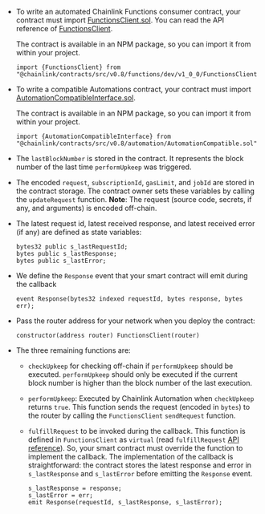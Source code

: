 
<CodeSample src="samples/ChainlinkFunctions/CustomAutomatedFunctionsConsumerExample.sol" />

- To write an automated Chainlink Functions consumer contract, your contract must import [FunctionsClient.sol](https://github.com/smartcontractkit/chainlink/blob/master/contracts/src/v0.8/functions/dev/1_0_0/FunctionsClient.sol). You can read the API reference of [FunctionsClient](/chainlink-functions/api-reference/functions-client).

  The contract is available in an NPM package, so you can import it from within your project.

  ```
  import {FunctionsClient} from "@chainlink/contracts/src/v0.8/functions/dev/v1_0_0/FunctionsClient.sol";
  ```

- To write a compatible Automations contract, your contract must import [AutomationCompatibleInterface.sol](https://github.com/smartcontractkit/chainlink/blob/master/contracts/src/v0.8/automation/AutomationCompatible.sol).

  The contract is available in an NPM package, so you can import it from within your project.

  ```
  import {AutomationCompatibleInterface} from "@chainlink/contracts/src/v0.8/automation/AutomationCompatible.sol";
  ```

- The `lastBlockNumber` is stored in the contract. It represents the block number of the last time `performUpkeep` was triggered.

- The encoded `request`, `subscriptionId`, `gasLimit`, and `jobId` are stored in the contract storage. The contract owner sets these variables by calling the `updateRequest` function. **Note**: The request (source code, secrets, if any, and arguments) is encoded off-chain.

- The latest request id, latest received response, and latest received error (if any) are defined as state variables:

  ```
  bytes32 public s_lastRequestId;
  bytes public s_lastResponse;
  bytes public s_lastError;
  ```

- We define the `Response` event that your smart contract will emit during the callback

  ```
  event Response(bytes32 indexed requestId, bytes response, bytes err);
  ```

- Pass the router address for your network when you deploy the contract:

  ```
  constructor(address router) FunctionsClient(router)
  ```

- The three remaining functions are:

  - `checkUpkeep` for checking off-chain if `performUpkeep` should be executed. `performUpkeep` should only be executed if the current block number is higher than the block number of the last execution.

  - `performUpkeep`: Executed by Chainlink Automation when `checkUpkeep` returns `true`. This function sends the request (encoded in `bytes`) to the router by calling the `FunctionsClient` `sendRequest` function.

  - `fulfillRequest` to be invoked during the callback. This function is defined in `FunctionsClient` as `virtual` (read `fulfillRequest` [API reference](/chainlink-functions/api-reference/functions-client/#fulfillrequest)). So, your smart contract must override the function to implement the callback. The implementation of the callback is straightforward: the contract stores the latest response and error in `s_lastResponse` and `s_lastError` before emitting the `Response` event.

    ```
    s_lastResponse = response;
    s_lastError = err;
    emit Response(requestId, s_lastResponse, s_lastError);
    ```

